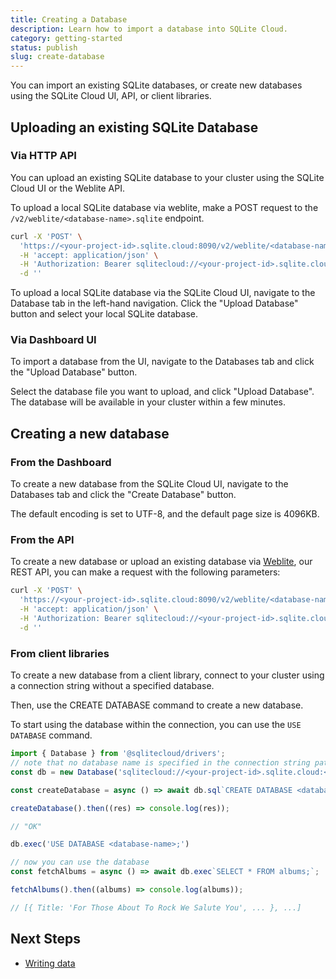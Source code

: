 ```yaml
---
title: Creating a Database
description: Learn how to import a database into SQLite Cloud.
category: getting-started
status: publish
slug: create-database
---
```



You can import an existing SQLite databases, or create new databases using the SQLite Cloud UI, API, or client libraries.

## Uploading an existing SQLite Database
### Via HTTP API
You can upload an existing SQLite database to your cluster using the SQLite Cloud UI or the Weblite API.

To upload a local SQLite database via weblite, make a POST request to the `/v2/weblite/<database-name>.sqlite` endpoint.

```bash
curl -X 'POST' \
  'https://<your-project-id>.sqlite.cloud:8090/v2/weblite/<database-name>.sqlite' \
  -H 'accept: application/json' \
  -H 'Authorization: Bearer sqlitecloud://<your-project-id>.sqlite.cloud:8860?apikey=<your-api-key>' \
  -d ''
```

To upload a local SQLite database via the SQLite Cloud UI, navigate to the Database tab in the left-hand navigation. Click the "Upload Database" button and select your local SQLite database.

### Via Dashboard UI
To import a database from the UI, navigate to the Databases tab and click the "Upload Database" button.

Select the database file you want to upload, and click "Upload Database". The database will be available in your cluster within a few minutes.

<VideoPlayer src={uploadDb} />


## Creating a new database
### From the Dashboard

To create a new database from the SQLite Cloud UI, navigate to the Databases tab and click the "Create Database" button.

The default encoding is set to UTF-8, and the default page size is 4096KB.
<VideoPlayer src={createDb} />


### From the API
To create a new database or upload an existing database via [Weblite](/docs/weblite), our REST API, you can make a request with the following parameters:
```bash
curl -X 'POST' \
  'https://<your-project-id>.sqlite.cloud:8090/v2/weblite/<database-name>.sqlite' \
  -H 'accept: application/json' \
  -H 'Authorization: Bearer sqlitecloud://<your-project-id>.sqlite.cloud:8860?apikey=<your-api-key>' \
  -d ''
```

### From client libraries
To create a new database from a client library, connect to your cluster using a connection string without a specified database.

Then, use the CREATE DATABASE command to create a new database. 

To start using the database within the connection, you can use the `USE DATABASE` command.

```javascript
import { Database } from '@sqlitecloud/drivers';
// note that no database name is specified in the connection string path
const db = new Database('sqlitecloud://<your-project-id>.sqlite.cloud:<your-host-port>?apikey=<your-api-key>')

const createDatabase = async () => await db.sql`CREATE DATABASE <database-name>;`;

createDatabase().then((res) => console.log(res));

// "OK"

db.exec('USE DATABASE <database-name>;')

// now you can use the database
const fetchAlbums = async () => await db.exec`SELECT * FROM albums;`;

fetchAlbums().then((albums) => console.log(albums));

// [{ Title: 'For Those About To Rock We Salute You', ... }, ...]
```

## Next Steps
- [Writing data](/docs/write-data)
